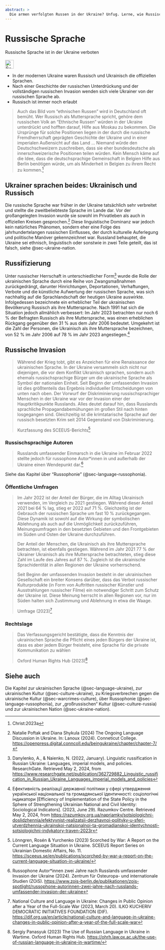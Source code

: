 ```yaml
---
abstract: > 
  Die armen verfolgten Russen in der Ukraine? Unfug. Lerne, wie Russischsprachige in der Ukraine Ukrainer sind und Russland hassen.
---
```


# Russische Sprache {#sec-language-russia}

::: {.callout-caution title="Mythos"}
Russische Sprache ist in der Ukraine verboten
[<br></br>![Suche nach Stichwort in EUvsDisinfo](../all_common_img/EUvsDisinfo_400x240.jpg){height=2em}](https://euvsdisinfo.eu/disinformation-cases/?text=russian%20language&sort=relevance)
:::

::: {.callout-tip title="Wahrheit"}
- In der modernen Ukraine waren Russisch und Ukrainisch die offiziellen Sprachen.
- Nach einer Geschichte der russischen Unterdrückung und der vollständigen russischen Invasion wenden sich viele Ukrainer von der russischen Sprache ab.
- Russisch ist immer noch erlaubt
:::

> Auch das Bild vom "ethnischen Russen" wird in Deutschland oft bemüht. Wer Russisch als Muttersprache spricht, gehöre dem russischen Volk an "Ethnische Russen" würden in der Ukraine unterdrückt und hofften darauf, Hilfe aus Moskau zu bekommen. Die Ursprünge für solche Positionen liegen in der durch die russische Fremdherrschaft geprägten Geschichte der Ukraine und in einer imperialen Außensicht auf das Land ... Niemand wűrde den Deutschschweizern zuschreiben, dass sie eher bundesdeutsche als innerschweizerische Positionen teilen würden. Kein Mensch käme auf die Idee, dass die deutschsprachige Gemeinschaft in Belgien Hilfe aus Berlin benötigen würde, um als Minderheit in Belgien zu ihrem Recht zu kommen.^[Christ:2023a]


## Ukrainer sprachen beides: Ukrainisch und Russisch

Die russische Sprache war früher in der Ukraine tatsächlich sehr verbreitet und stellte die zweitbeliebteste Sprache im Lande dar. Vor der großangelegten Invasion wurde sie sowohl im Privatleben als auch in offiziellen Kreisen gesprochen.[^language-russia.de-1] Diese linguistische Dominanz war jedoch kein natürliches Phänomen, sondern eher eine Folge des jahrhundertelangen russischen Einflusses, der durch kulturelle Auferlegung und politische Manöver gekennzeichnet war. Russland behauptet, die Ukraine sei ethnisch, linguistisch oder sonstwie in zwei Teile geteilt, das ist falsch, siehe @sec-ukraine-nation.


## Russifizierung

Unter russischer Herrschaft in unterschiedlicher Form[^language-russia.de-5] wurde die Rolle der ukrainischen Sprache durch eine Reihe von Zwangsmaßnahmen zurückgedrängt, darunter Hinrichtungen, Deportationen, Verhaftungen, Verbote und die künstliche Aufwertung der russischen Sprache, was sich nachhaltig auf die Sprachlandschaft der heutigen Ukraine auswirkte. Infolgedessen bezeichnete ein erheblicher Teil der ukrainischen Bevölkerung Russisch als ihre Muttersprache. Nach 1991 hat sich die Situation jedoch allmählich verbessert: Im Jahr 2023 betrachten nur noch 6 % der Befragten Russisch als ihre Muttersprache, was einen erheblichen Rückgang gegenüber den 31 % aus dem Jahr 2006 bedeutet. Umgekehrt ist die Zahl der Personen, die Ukrainisch als ihre Muttersprache bezeichnen, von 52 % im Jahr 2006 auf 78 % im Jahr 2023 angestiegen.[^language-russia.de-7]


## Russische Invasion

> Während der Krieg tobt, gibt es Anzeichen für eine Renaissance der ukrainischen Sprache. In der Ukraine versammeln sich nicht nur diejenigen, die vor dem Konflikt Ukrainisch sprachen, sondern auch ehemals russischsprachige Bürger um die ukrainische Sprache als Symbol der nationalen Einheit. Seit Beginn der umfassenden Invasion ist dies größtenteils das Ergebnis individueller Entscheidungen von unten nach oben. Der Vorwurf der Diskriminierung russischsprachiger Menschen in der Ukraine war vor der Invasion einer der Hauptkritikpunkte Russlands. Alles deutet darauf hin, dass Russlands sprachliche Propagandabemühungen im großen Stil nach hinten losgegangen sind. Gleichzeitig ist die krimtatarische Sprache auf der russisch besetzten Krim seit 2014 Gegenstand von Diskriminierung.
> 
> Kurzfassung des SCEEUS-Berichts[^language-russia.de-6]


### Russischsprachige Autoren 

> Russlands umfassender Einmarsch in die Ukraine im Februar 2022 stellte jedoch für russophone Autor*innen in und außerhalb der Ukraine einen Wendepunkt dar.[^language-russia.de-4]

Siehe das Kapitel über "Russophonie" (@sec-language-russophonia).


### Öffentliche Umfragen

> Im Jahr 2022 ist der Anteil der Bürger, die im Alltag Ukrainisch verwenden, im Vergleich zu 2021 gestiegen. Während dieser Anteil 2021 bei 64 % lag, stieg er 2022 auf 71 %. Gleichzeitig ist der Gebrauch der russischen Sprache um fast 10 % zurückgegangen. Diese Dynamik ist sowohl auf die Wirkung der symbolischen Ablehnung als auch auf die Unmöglichkeit zurückzuführen, Meinungsumfragen in den besetzten Gebieten und den Frontgebieten im Süden und Osten der Ukraine durchzuführen.  
>
> Der Anteil der Menschen, die Ukrainisch als ihre Muttersprache betrachten, ist ebenfalls gestiegen.  Während im Jahr 2021 77 % der Ukrainer Ukrainisch als ihre Muttersprache betrachteten, stieg diese Zahl im Laufe des Jahres auf 87 %. Zugleich ist die ukrainische Sprachidentität in allen Regionen der Ukraine vorherrschend.
> 
> Seit Beginn der umfassenden Invasion besteht in der ukrainischen Gesellschaft ein breiter Konsens darüber, dass das Verbot russischer Kulturprodukte (in Form von Auftritten russischer Künstler und Ausstrahlungen russischer Filme) ein notwendiger Schritt zum Schutz der Ukraine ist. Diese Meinung herrscht in allen Regionen vor, nur im Süden halten sich Zustimmung und Ablehnung in etwa die Waage.
>
> Umfrage (2023)[^language-russia.de-2]



### Rechtslage

> Das Verfassungsgericht bestätigte, dass die Kenntnis der ukrainischen Sprache die Pflicht eines jeden Bürgers der Ukraine ist, dass es aber jedem Bürger freisteht, eine Sprache für die private Kommunikation zu wählen
> 
> Oxford Human Rights Hub (2023)[^language-russia.de-3]


## Siehe auch

Die Kapitel zur ukrainischen Sprache (@sec-language-ukraine), zur ukrainischen Kultur (@sec-culture-ukraine), zu Kriegsverbrechen gegen die ukrainische Kultur (@sec-warcrimes-culture), über Russophonie (@sec-language-russophonia), zur „großrussischen“ Kultur (@sec-culture-russia) und zur ukrainischen Nation (@sec-ukraine-nation).


[^language-russia.de-5]:  Danylenko, A., & Naienko, N. (2022, January). Linguistic russification in Russian Ukraine: Languages, imperial models, and policies. ResearchGate. Retrieved May 2, 2024, from [https://www.researchgate.net/publication/362729882\_Linguistic\_russification\_in\_Russian\_Ukraine\_Languages\_imperial\_models\_and\_policies](https://www.researchgate.net/publication/362729882_Linguistic_russification_in_Russian_Ukraine_Languages_imperial_models_and_policies) 

[^language-russia.de-7]:  Ефективність реалізації державної політики у сфері утвердження української національної та громадянської ідентичності: соціологічні індикатори \[Efficiency of Implementation of the State Policy in the Sphere of Strengthening Ukrainian National and Civil Identity: Sociological Indicators\]. (2023, June 29). Razumkov Centre. Retrieved May 2, 2024, from [https://razumkov.org.ua/napriamky/sotsiologichni-doslidzhennia/efektyvnist-realizatsii-derzhavnoi-polityky-u-sferi-utverdzhennia-ukrainskoi-natsionalnoi-ta-gromadianskoi-identychnosti-sotsiologichni-indykatory-traven-2023r](https://razumkov.org.ua/napriamky/sotsiologichni-doslidzhennia/efektyvnist-realizatsii-derzhavnoi-polityky-u-sferi-utverdzhennia-ukrainskoi-natsionalnoi-ta-gromadianskoi-identychnosti-sotsiologichni-indykatory-traven-2023r)


[^language-russia.de-1]: Natalie Poftak and Diana Shykula (2024) The Ongoing Language Discussion in Ukraine. In: Lanoux (2024). Conneticut College.   [https://openpress.digital.conncoll.edu/beingukraine/chapter/chapter-7/](https://openpress.digital.conncoll.edu/beingukraine/chapter/chapter-7/)

[^language-russia.de-2]: National Culture and Language in Ukraine: Changes in Public Opinion after a Year of the Full-Scale War (2023, March 20). ILKO KUCHERIV DEMOCRATIC INITIATIVES FOUNDATION (DIF). [https://dif.org.ua/en/article/national-culture-and-language-in-ukraine-changes-in-public-opinion-after-a-year-of-the-full-scale-war](https://dif.org.ua/en/article/national-culture-and-language-in-ukraine-changes-in-public-opinion-after-a-year-of-the-full-scale-war)

[^language-russia.de-3]: Sergiy Panasyuk (2023) The Use of Russian Language in Ukraine in Wartime. Oxford Human Rights Hub. [https://ohrh.law.ox.ac.uk/the-use-of-russian-language-in-ukraine-in-wartime/](https://ohrh.law.ox.ac.uk/the-use-of-russian-language-in-ukraine-in-wartime/)

[^language-russia.de-4]: Russophone Autor*innen zwei Jahre nach Russlands umfassender Invasion der Ukraine (2024). Zentrum für Osteuropa- und internationale Studien (ZOiS). [https://www.zois-berlin.de/publikationen/zois-spotlight/russophone-autorinnen-zwei-jahre-nach-russlands-umfassender-invasion-der-ukraine](https://www.zois-berlin.de/publikationen/zois-spotlight/russophone-autorinnen-zwei-jahre-nach-russlands-umfassender-invasion-der-ukraine)

[^language-russia.de-6]: Lönngren, Rosén & Yurchenko (2023) Scorched by War: A Report on the Current Language Situation in Ukraine. SCEEUS Report Series on Ukrainian Domestic Affairs, No. 11. [https://sceeus.se/en/publications/scorched-by-war-a-report-on-the-current-language-situation-in-ukraine/](https://sceeus.se/en/publications/scorched-by-war-a-report-on-the-current-language-situation-in-ukraine/)

